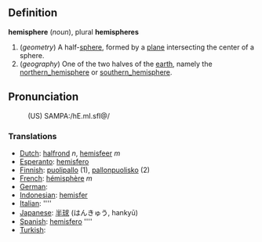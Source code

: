 ==Definition==

<b>hemisphere</b> (<i>noun</i>), plural <b>hemispheres</b>
# (<i>geometry</i>) A half-[[sphere]], formed by a [[plane]] intersecting the center of a sphere.
# (<i>geography</i>) One of the two halves of the [[earth]], namely the [[northern_hemisphere]] or [[southern_hemisphere]].

==Pronunciation==
:(US) SAMPA:/hE.mI.sfI@/

===Translations===

*[[Dutch]]: [[halfrond]] ''n'', [[hemisfeer]] ''m''
*[[Esperanto]]: [[hemisfero]]
*[[Finnish]]: [[puolipallo]] (1), [[pallonpuolisko]] (2)
*[[French]]: [[hémisphère]] ''m''
*[[German]]: [[]]
*[[Indonesian]]: [[hemisfer]]
*[[Italian]]: [[]] ''''
*[[Japanese]]: [[半球]] (はんきゅう, hankyū)
*[[Spanish]]: [[hemisfero]] ''''
*[[Turkish]]: [[]]
